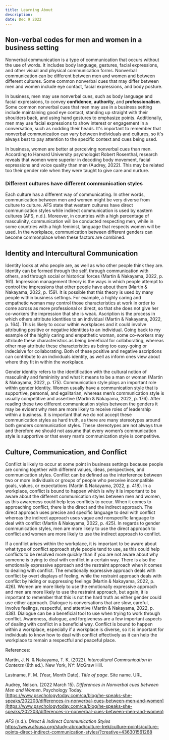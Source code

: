 ```yaml
---
title: Learning About
description:
date: Dec 9 2022
---
```


## Non-verbal codes for men and women in a business setting

Nonverbal communication is a type of communication that occurs without the use of words. It includes body language, gestures, facial expressions, and other visual and physical communication forms. Nonverbal communication can be different between men and women and between different cultures. Some common nonverbal cues that may differ between men and women include eye contact, facial expressions, and body posture.

In business, men may use nonverbal cues, such as body language and facial expressions, to convey **confidence**, **authority**, and **professionalism**. Some common nonverbal cues that men may use in a business setting include maintaining good eye contact, standing up straight with their shoulders back, and using hand gestures to emphasize points. Additionally, men may use facial expressions to show interest or engagement in a conversation, such as nodding their heads. It's important to remember that nonverbal communication can vary between individuals and cultures, so it's always best to pay attention to the specific context and cues being used.

In business, women are better at perceiving nonverbal cues than men. According to Harvard University psychologist Robert Rosenthal, research reveals that women were superior in decoding body movement, facial expressions and voice quality than men (Audrey, 2022). This may be related too their gender role when they were taught to give care and nurture.

### Different cultures have different communication styles

Each culture has a different way of communicating. In other words, communication between men and women might be very diverse from culture to culture. AFS state that western cultures have direct communication styles while indirect communication is used by eastern cultures (AFS, n.d.).   Moreover, in countries with a high percentage of masculinity, communication will be conducted respecting men, while in some countries with a high feminist, language that respects women will be used. In the workplace, communication between different genders can become commonplace when these factors are combined. 

## Identity **and Intercultural Communication**

Identity looks at who people are, as well as who other people think they are.  Identity can be formed through the self, through communication with others, and through social or historical forces (Martin & Nakayama, 2022, p. 161).  Impression management theory is the ways in which people attempt to control the impressions that other people have about them (Martin & Nakayama, 2022, p. 159).  It is possible that this theory is used by many people within business settings.  For example, a highly caring and empathetic woman may control those characteristics at work in order to come across as more professional or direct, so that she does not give her co-workers the impression that she is weak.  Ascription is the process in which others attribute identities to an individual (Martin & Nakayama, 2022, p. 164).  This is likely to occur within workplaces and it could involve attributing positive or negative identities to an individual.  Going back to my example of the highly caring and empathetic woman, some co-workers may attribute these characteristics as being beneficial for collaborating, whereas other may attribute these characteristics as being too easy-going or indecisive for collaborating.  Both of these positive and negative ascriptions can contribute to an individuals identity, as well as inform ones view about where they fit in within the workplace.  

Gender identity refers to the identification with the cultural notion of masculinity and femininity and what it means to be a man or woman (Martin & Nakayama, 2022, p. 175).  Communication style plays an important role within gender identity.  Women usually have a communication style that is supportive, personal, and egalitarian, whereas men’s communication style is usually competitive and assertive (Martin & Nakayama, 2022, p. 176).  After reading these two different communication styles between the genders it may be evident why men are more likely to receive roles of leadership within a business.  It is important that we do not accept these communication styles as hard truth, as there are many stereotypes around both genders communication styles.  These stereotypes are not always true and therefore we should not assume that every women’s communication style is supportive or that every man’s communication style is competitive.  

## **Culture, Communication, and Conflict**

Conflict is likely to occur at some point in business settings because people are coming together with different values, ideas, perspectives, and communication styles.  Conflict can be defined as the interference between two or more individuals or groups of people who perceive incompatible goals, values, or expectations (Martin & Nakayama, 2022, p. 418).  In a workplace, conflict is bound to happen which is why it is important to be aware about the different communication styles between men and women, as this awareness could help less conflicts to occur.  When it comes to approaching conflict, there is the direct and the indirect approach.  The direct approach uses precise and specific language to deal with conflict whereas the indirect approach uses vague and nonspecific language to deal with conflict (Martin & Nakayama, 2022, p. 425).  In regards to gender communication styles, men are more likely to use the direct approach to conflict and women are more likely to use the indirect approach to conflict.  

If a conflict arises within the workplace, it is important to be aware about what type of conflict approach style people tend to use, as this could help conflicts to be resolved more quickly than if you are not aware about why someone is trying to deal with conflict in a certain way.  There is also the emotionally expressive approach and the restraint approach when it comes to dealing with conflict.  The emotionally expressive approach deals with conflict by overt displays of feeling, while the restraint approach deals with conflict by hiding or suppressing feelings (Martin & Nakayama, 2022, p. 426).  Women are more likely to use the emotionally expressive approach and men are more likely to use the restraint approach, but again, it is important to remember that this is not the hard truth as either gender could use either approach.  Dialogue is conversations that are slow, careful, involve feelings, respectful, and attentive (Martin & Nakayama, 2022, p. 438).  Dialogue can be a beneficial tool to use when trying to work through conflict.  Awareness, dialogue, and forgiveness are a few important aspects of dealing with conflict in a beneficial way.  Conflict is bound to happen within a workplace, especially if a workplace is diverse, so it is important for individuals to know how to deal with conflict effectively as it can help the workplace to remain a respectful and peaceful place. 

References:

Martin, J. N. & Nakayama, T. K. (2022). *Intercultural Communication in Contexts* (8th ed.)*.* 			New York, NY: McGraw Hill.

Lastname, F. M. (Year, Month Date). *Title of page*. Site name. URL

Audrey, Nelson. (2022 March 15). *Differences in Nonverbal cues between Men and Women*. Psychology Today.[https://www.psychologytoday.com/ca/blog/he-speaks-she-speaks/202203/differences-in-nonverbal-cues-between-men-and-women](https://www.psychologytoday.com/ca/blog/he-speaks-she-speaks/202203/differences-in-nonverbal-cues-between-men-and-women)

*AFS* (n.d.). *Direct & Indirect Communication Styles* https://www.afsusa.org/study-abroad/culture-trek/culture-points/culture-points-direct-indirect-communication-styles/?creative=436301561268

